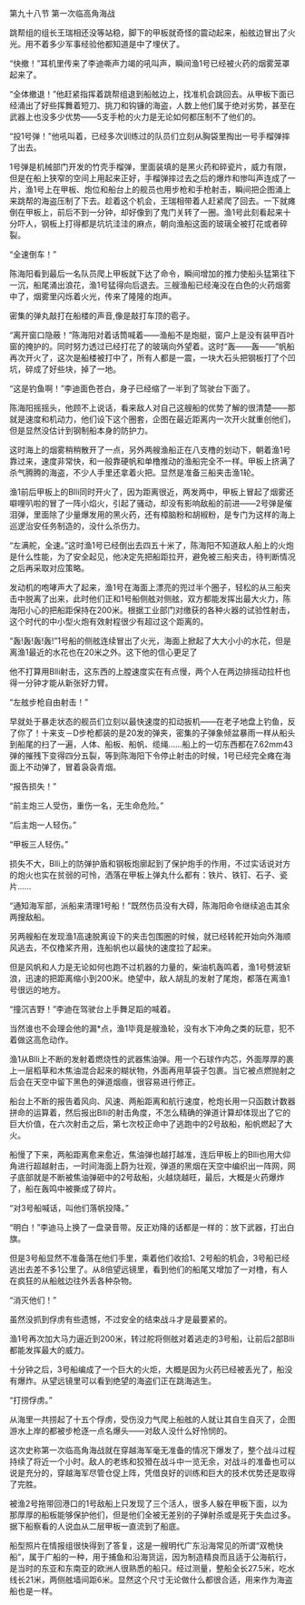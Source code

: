 

第九十八节 第一次临高角海战

跳帮组的组长王瑞相还没等站稳，脚下的甲板就奇怪的震动起来，船舷边冒出了火光。用不着多少军事经验他都知道是中了埋伏了。

“快撤！”耳机里传来了李迪嘶声力竭的吼叫声，瞬间渔1号已经被火药的烟雾笼罩起来了。

“全体撤退！”他赶紧指挥着跳帮组退到船舷边上，找准机会跳回去。从甲板下面已经涌出了好些挥舞着短刀、挑刀和钩镰的海盗，人数上他们属于绝对劣势，甚至在武器上也没多少优势――5支手枪的火力是无论如何都压制不了他们的。

“投1号弹！”他吼叫着，已经多次训练过的队员们立刻从胸袋里掏出一号手榴弹摔了出去。

1号弹是机械部门开发的竹壳手榴弹，里面装填的是黑火药和碎瓷片，威力有限，但是在船上狭窄的空间上用起来正好，手榴弹摔过去之后的爆炸和惨叫声连成了一片，渔1号上在甲板、炮位和船台上的舰员也用步枪和手枪射击，瞬间把企图涌上来跳帮的海盗压制了下去。趁着这个机会，王瑞相带着人赶紧爬了回去。一下就瘫倒在甲板上，前后不到一分钟，却好像到了鬼门关转了一圈。渔1号此刻看起来十分吓人，钢板上打得都是坑坑洼洼的麻点，朝向渔船这面的玻璃全被打花或者碎裂。

“全速倒车！”

陈海阳看到最后一名队员爬上甲板就下达了命令，瞬间增加的推力使船头猛第往下一沉，船尾涌出浪花，渔1号猛得向后退去。三艘渔船已经淹没在白色的火药烟雾中了，烟雾里闪烁着火光，传来了隆隆的炮声。

密集的弹丸敲打在船楼的声音,像是敲打车顶的雹子。

“离开窗口隐蔽！”陈海阳对着话筒喊着――渔船不是炮艇，窗户上是没有装甲百叶窗的掩护的。同时努力透过已经打花了的玻璃向外望着。这时“轰――轰――”帆船再次开火了，这次是船楼被打中了，所有人都是一震，一块大石头把钢板打了个凹坑，碎成了好些块，掉了一地。

“这是钓鱼啊！”李迪面色苍白，身子已经缩了一半到了驾驶台下面了。

陈海阳摇摇头，他顾不上说话，看来敌人对自己这艘船的优势了解的很清楚――那就是速度和机动力，他们设下这个圈套，企图在最近距离内一次开火就重创他们，但是显然没估计到钢制船本身的防护力。

这时海上的烟雾稍稍散开了一点，另外两艘渔船正在八支橹的划动下，朝着渔1号靠过来，速度非常快，和一般靠硬帆和单橹推动的渔船完全不一样。甲板上挤满了杀气腾腾的海盗，不少人手里还拿着火把。显然是准备三船夹击渔1轮。

渔1前后甲板上的Blli同时开火了，因为距离很近，两发两中，甲板上冒起了烟雾还噼哩叭啦的冒了一阵小焰火，引起了骚动，却没有影响敌船的前进――2号弹是催泪弹，里面除了少量爆发用的黑火药，还有樟脑粉和胡椒粉，是专门为这样的海上巡逻治安任务制造的，没什么杀伤力。

“左满舵，全速。”这时渔1号已经倒出去四五十米了，陈海阳不知道敌人船上的火炮是什么性能，为了安全起见，他决定先把船距拉开，避免被三船夹击，待判断情况之后再采取对应策略。

发动机的咆哮声大了起来，渔1号在海面上漂亮的兜过半个圈子，轻松的从三船夹击中脱离了出来，此时他们正和1号船侧舷对侧舷，双方都能发挥出最大火力，陈海阳小心的把船距保持在200米。根据工业部门对缴获的各种火器的试验性射击，这个时代的中小型火炮有效射程很少有超过这个距离的。

“轰!轰!轰!轰!”1号船的侧舷连续冒出了火光，海面上掀起了大大小小的水花，但是离渔1最近的水花也在20米之外。这下他的信心更足了

他不打算用Blli射击，这东西的上膛速度实在有点慢，两个人在两边排摇动拉杆也得一分钟才能从新张好力臂。

“左舷步枪自由射击！”

早就处于暴走状态的舰员们立刻以最快速度的扣动扳机――在老子地盘上钓鱼，反了你了！十来支－D步枪都装的是20发的弹夹，密集的子弹象倾盆暴雨一样从船头到船尾的扫了一遍，人体、船板、船帆、缆绳……船上的一切东西都在7.62mm43弹的摧残下变得四分五裂，等到陈海阳下令停止射击的时候，1号已经完全瘫在海面上不动弹了，冒着袅袅青烟。

“报告损失！”

“前主炮三人受伤，重伤一名，无生命危险。”

“后主炮一人轻伤。”

“甲板三人轻伤。”

损失不大，Blli上的防弹护盾和钢板炮廓起到了保护炮手的作用，不过实话说对方的炮火也实在贫弱的可怜，洒落在甲板上弹丸什么都有：铁片、铁钉、石子、瓷片……

“通知海军部，派船来清理1号船！”既然伤员没有大碍，陈海阳命令继续追击其余两搜敌船。

另两艘船在发现渔1高速脱离设下的夹击包围圈的时候，就已经转舵开始向外海顺风逃去，不仅橹桨齐用，连船帆也以最快的速度拉了起来。

但是风帆和人力是无论如何也跑不过机器的力量的，柴油机轰鸣着，渔1号劈波斩浪，迅速的把距离缩小到200米。绝望中，敌人胡乱的发射了尾炮，都落在离渔1号很远的地方。

“撞沉吉野！”李迪在驾驶台上手舞足蹈的喊着。

当然谁也不会理会他的漏*点，渔1毕竟是艘渔轮，没有水下冲角之类的玩意，犯不着做这高危动作。

渔1从Blli上不断的发射着燃烧性的武器焦油弹。用一个石球作内芯，外面厚厚的裹上一层稻草和木焦油混合起来的糊状物，外面再用草袋子包裹。当它被点燃抛射之后会在天空中留下黑色的弹道烟痕，很容易进行修正。

船台上不断的报告着风向、风速、两船距离和航行速度，枪炮长用一只函数计数器拼命的运算着，然后报出Blli的射击角度，不怎么精确的弹道计算却体现出了它的巨大价值，在六次射击之后，第七次校正命中了逃跑中的2号敌船，船帆燃起了大火。

船慢了下来，两船距离愈来愈近，焦油弹也越打越准，连后甲板上的Blli也用大仰角进行超越射击，一时间海面上蔚为壮观，弹道的黑烟在天空中编织出一阵网，网子底部就是不断被焦油弹砸中的2号敌船，火越烧越旺，最后，大概是火药爆炸了，船在轰鸣中被撕成了碎片。

“对3号船喊话，叫他们落帆投降。”

“明白！”李迪马上换了一盘录音带。反正劝降的话都是一样的：放下武器，打出白旗。

但是3号船显然不准备落在他们手里，乘着他们收拾1、2号船的机会，3号船已经逃出去差不多1公里了。从8倍望远镜里，看到他们的船尾又增加了一对橹，有人在疯狂的从船舷边往外丢各种杂物。

“消灭他们！”

虽然没抓到俘虏有些遗憾，不过安全的结束战斗才是最要紧的。

渔1号再次加大马力逼近到200米，转过舵将侧舷对着逃走的3号船，让前后2部Blli都能发挥最大的威力。

十分钟之后，3号船编成了一个巨大的火炬，大概是因为火药已经被丢光了，船没有爆炸。从望远镜里可以看到绝望的海盗们正在跳海逃生。

“打捞俘虏。”

从海里一共捞起了十五个俘虏，受伤没力气爬上船舷的人就让其自生自灭了，企图游水上岸的都被步枪逐一点名爆头――对敌人没什么好怜悯的。

这次史称第一次临高角海战就在穿越海军毫无准备的情况下爆发了，整个战斗过程持续了将近一个小时。敌人的老练和狡猾在战斗中一览无余，对战斗的准备也可以说是充分的，穿越海军尽管仓促上阵，凭借良好的训练和巨大的技术优势还是取得了完胜。

被渔2号拖带回港口的1号敌船上只发现了三个活人，很多人躲在甲板下面，以为那厚厚的船板能够保护他们，但是他们全被无差别的子弹射杀或是死于失血过多。据下船察看的人说血从二层甲板一直流到了船底。

船型照片在情报组很快得到了答复，这是一艘明代广东沿海常见的所谓“双桅快船”，属于广船的一种，用于捕鱼和沿海货运，因为制造精良而且适于公海航行，是当时的东亚和东南亚的欧洲人很熟悉的船只。经过测量，整船全长27.5米，吃水线长21米，两侧舷墙间距6米。显然这个尺寸无论做什么都很合适，用来作为海盗船也是一样。

